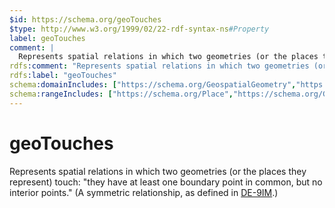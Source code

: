 ```yaml
---
$id: https://schema.org/geoTouches
$type: http://www.w3.org/1999/02/22-rdf-syntax-ns#Property
label: geoTouches
comment: |
  Represents spatial relations in which two geometries (or the places they represent) touch: "they have at least one boundary point in common, but no interior points." (A symmetric relationship, as defined in [DE-9IM](https://en.wikipedia.org/wiki/DE-9IM).)
rdfs:comment: "Represents spatial relations in which two geometries (or the places they represent) touch: \"they have at least one boundary point in common, but no interior points.\" (A symmetric relationship, as defined in [DE-9IM](https://en.wikipedia.org/wiki/DE-9IM).)"
rdfs:label: "geoTouches"
schema:domainIncludes: ["https://schema.org/GeospatialGeometry","https://schema.org/Place"]
schema:rangeIncludes: ["https://schema.org/Place","https://schema.org/GeospatialGeometry"]
---
```


# geoTouches

Represents spatial relations in which two geometries (or the places they represent) touch: "they have at least one boundary point in common, but no interior points." (A symmetric relationship, as defined in [DE-9IM](https://en.wikipedia.org/wiki/DE-9IM).)

